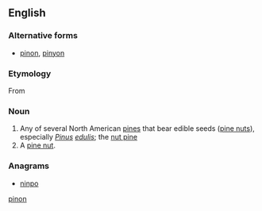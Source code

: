 {{also|pinon}}
==English==

===Alternative forms===
* [[pinon]], [[pinyon]]

===Etymology===
From {{etyl|es}} {{term|piñon||lang=es}}

===Noun===
{{en-noun}}

# Any of several North American [[pine]]s that bear edible seeds ([[pine nut]]s), especially ''[[Pinus]] [[edulis]]''; the [[nut pine]]
# A [[pine nut]].

===Anagrams===
* [[ninpo#English|ninpo]]

[[Category:English terms spelled with Ñ|pinon]]